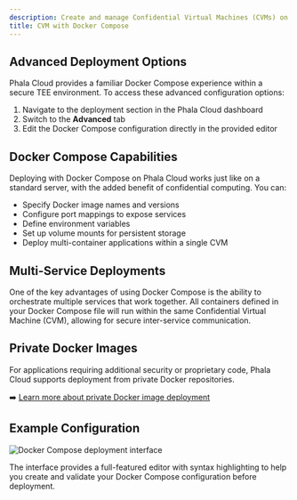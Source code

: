 ```yaml
---
description: Create and manage Confidential Virtual Machines (CVMs) on Phala Cloud.
title: CVM with Docker Compose
---
```



## Advanced Deployment Options

Phala Cloud provides a familiar Docker Compose experience within a secure TEE environment. To access these advanced configuration options:

1. Navigate to the deployment section in the Phala Cloud dashboard
2. Switch to the **Advanced** tab
3. Edit the Docker Compose configuration directly in the provided editor

## Docker Compose Capabilities

Deploying with Docker Compose on Phala Cloud works just like on a standard server, with the added benefit of confidential computing. You can:

* Specify Docker image names and versions
* Configure port mappings to expose services
* Define environment variables
* Set up volume mounts for persistent storage
* Deploy multi-container applications within a single CVM

## Multi-Service Deployments

One of the key advantages of using Docker Compose is the ability to orchestrate multiple services that work together. All containers defined in your Docker Compose file will run within the same Confidential Virtual Machine (CVM), allowing for secure inter-service communication.

## Private Docker Images

For applications requiring additional security or proprietary code, Phala Cloud supports deployment from private Docker repositories.

➡️ [Learn more about private Docker image deployment](/phala-cloud/phala-cloud-user-guides/create-cvm/create-with-private-docker-image)

## Example Configuration

<Frame caption="Docker Compose deployment interface">
    <img src="/images/cloud-compose-deployment.png" alt="Docker Compose deployment interface" />

</Frame>

The interface provides a full-featured editor with syntax highlighting to help you create and validate your Docker Compose configuration before deployment.
